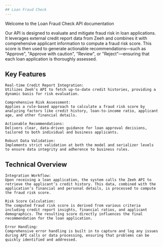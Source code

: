 ```yaml
---
## Loan Fraud Check
---
```


Welcome to the Loan Fraud Check API documentation

Our API is designed to evaluate and mitigate fraud risk in loan applications. It leverages external credit report data from Zeeh and combines it with comprehensive applicant information to compute a fraud risk score. This score is then used to generate actionable recommendations—such as "Approve", "Approve with caution", "Review", or "Reject"—ensuring that each loan application is thoroughly assessed.

## Key Features

    Real-time Credit Report Integration:
    Utilizes Zeeh’s API to fetch up-to-date credit histories, providing a dynamic basis for risk evaluation.

    Comprehensive Risk Assessment:
    Applies a rule-based approach to calculate a fraud risk score by analyzing factors like credit history, loan-to-income ratio, applicant age, and other financial details.

    Actionable Recommendations:
    Delivers clear, data-driven guidance for loan approval decisions, tailored to both individual and business applicants.

    Robust Data Validation:
    Implements strict validation at both the model and serializer levels to ensure data integrity and adherence to business rules.

## Technical Overview

    Integration Workflow:
    Upon receiving a loan application, the system calls the Zeeh API to retrieve the applicant’s credit history. This data, combined with the application’s financial and personal details, is processed to compute the fraud risk score.

    Risk Score Calculation:
    The computed fraud risk score is derived from various criteria including credit report insights, financial ratios, and applicant demographics. The resulting score directly influences the final recommendation for the loan application.

    Error Handling:
    Comprehensive error handling is built in to capture and log any issues during API calls or data processing, ensuring that problems can be quickly identified and addressed.
